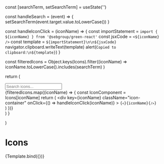 
  const [searchTerm, setSearchTerm] = useState('')

  const handleSearch = (event) => {
    setSearchTerm(event.target.value.toLowerCase())
  }

  const handleIconClick = (iconName) => {
    const importStatement = `import { ${iconName} } from '@sebgroup/green-react'`
    const jsxCode = `<${iconName} />`
    const template = `${importStatement}\n\n${jsxCode}`
    navigator.clipboard.writeText(template)
    alert(`Copied to clipboard:\n${template}`)
  }

  const filteredIcons = Object.keys(Icons).filter((iconName) =>
    iconName.toLowerCase().includes(searchTerm)
  )

  return (
    <div className="custom-card-storybook">
      <Styles />
      <input
        type="text"
        id="icon-search"
        placeholder="Search icons..."
        onChange={handleSearch}
      />
      <div className="icon-showcase">
        {filteredIcons.map((iconName) => {
          const IconComponent = Icons[iconName]
          return (
            <div
              key={iconName}
              className="icon-container"
              onClick={() => handleIconClick(iconName)}
            >
              <IconComponent />
              <code>{`<`}{iconName}{`/>`}</code>
            </div>
          )
        })}
      </div>
    </div>
  )
}

  <style>
    {`
    .custom-card-storybook .icon-showcase {
      display: grid;
      grid-template-columns: repeat(auto-fill, minmax(180px, 1fr));
      gap: 24px;
    }
    .custom-card-storybook .icon-container {
      display: flex;
      flex-direction: column;
      align-items: center;
      cursor: pointer;
      gap: 20px;
      border-radius: 8px;
      border: 1px solid #ececec;
      padding: 32px 24px;
    }

    code {
    font-size: 10px;
    }
 
    .custom-card-storybook input#icon-search {
      margin-bottom: 1rem;
      padding: 0.5rem;
      width: 100%;
      box-sizing: border-box;
    }
  `}
  </style>
)

<Meta title="Components/Icon"/>

# Icons

<Canvas>
  <Story name="Icons">
    {Template.bind({})}
  </Story>
</Canvas>
